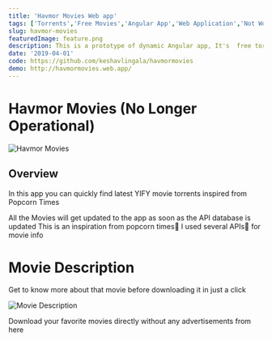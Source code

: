```yaml
---
title: 'Havmor Movies Web app'
tags: ['Torrents','Free Movies','Angular App','Web Application','Not Working Anymore','Keshav Lingala','Keshav Reddy','Keshav Reddy Lingala','Lingala Keshav Reddy','Keshav']
slug: havmor-movies
featuredImage: feature.png
description: This is a prototype of dynamic Angular app, It's  free torrent app built using open source Popcorn Times API. Movies list will get updated as soon as the YIFY database is updated. This is an inspiration from popcorn times🍿. Used OMDB API🧠 for movie info
date: '2019-04-01'
code: https://github.com/keshavlingala/havmormovies
demo: http://havmormovies.web.app/
---
```


# Havmor Movies (No Longer Operational)

![Havmor Movies](feature.png)


## Overview

In this app you can quickly find latest YIFY movie torrents inspired from Popcorn Times

All the Movies will get updated to the app as soon as the API database is updated
This is an inspiration from popcorn times🍿 I used several APIs🧠 for movie info

# Movie Description
Get to know more about that movie before downloading it in just a click

![Movie Description](images/moviedetail.png)

Download your favorite movies directly without any advertisements from here

